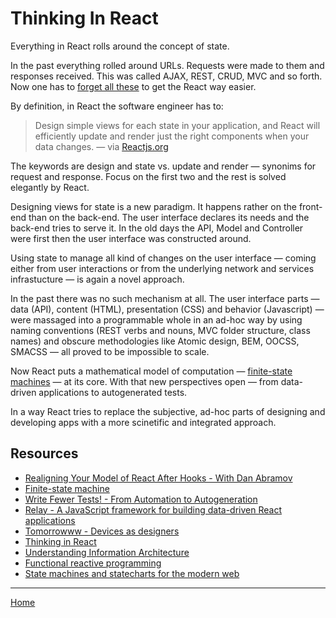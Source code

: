 

<Meta title="ThinkingInReact" component={ThinkingInReact} />

# Thinking In React

Everything in React rolls around the concept of state.

In the past everything rolled around URLs. Requests were made to them and responses received. This was called AJAX, REST, CRUD, MVC and so forth. Now one has to [forget all these](https://kentcdodds.com/chats-with-kent-podcast/seasons/01/episodes/realigning-your-model-of-react-after-hooks-with-dan-abramov) to get the React way easier.

By definition, in React the software engineer has to:

> Design simple views for each state in your application, and React will efficiently update and render just the right components when your data changes. &mdash; via [Reactjs.org](https://reactjs.org/)

The keywords are design and state vs. update and render &mdash; synonims for request and response. Focus on the first two and the rest is solved elegantly by React.

Designing views for state is a new paradigm. It happens rather on the front-end than on the back-end. The user interface declares its needs and the back-end tries to serve it. In the old days the API, Model and Controller were first then the user interface was constructed around.

Using state to manage all kind of changes on the user interface &mdash; coming either from user interactions or from the underlying network and services infrastucture &mdash; is again a novel approach.

In the past there was no such mechanism at all. The user interface parts &mdash; data (API), content (HTML), presentation (CSS) and behavior (Javascript) &mdash; were massaged into a programmable whole in an ad-hoc way by using naming conventions (REST verbs and nouns, MVC folder structure, class names) and obscure methodologies like Atomic design, BEM, OOCSS, SMACSS &mdash; all proved to be impossible to scale.

Now React puts a mathematical model of computation &mdash; [finite-state machines](https://en.wikipedia.org/wiki/Finite-state_machine) &mdash; at its core. With that new perspectives open &mdash; from data-driven applications to autogenerated tests.

In a way React tries to replace the subjective, ad-hoc parts of designing and developing apps with a more scinetific and integrated approach.

## Resources

- [Realigning Your Model of React After Hooks - With Dan Abramov](https://kentcdodds.com/chats-with-kent-podcast/seasons/01/episodes/realigning-your-model-of-react-after-hooks-with-dan-abramov)
- [Finite-state machine](https://en.wikipedia.org/wiki/Finite-state_machine)
- [Write Fewer Tests! - From Automation to Autogeneration](https://slides.com/davidkhourshid/mbt#/)
- [Relay - A JavaScript framework for building data-driven React applications](https://relay.dev/)
- [Tomorrowww - Devices as designers](http://metamn.io/beat/tomorrowww/)
- [Thinking in React](https://reactjs.org/docs/thinking-in-react.html)
- [Understanding Information Architecture](https://prezi.com/aafmvya6bk7t/understanding-information-architecture/)
- [Functional reactive programming](https://hashnode.com/post/why-does-react-emphasize-on-unidirectional-data-flow-and-flux-architecture-ciibz8ej600n2j3xtxgc0n1f0)
- [State machines and statecharts for the modern web](https://xstate.js.org/)

---

[Home](./?path=/docs/home--storybookdocsonly)
